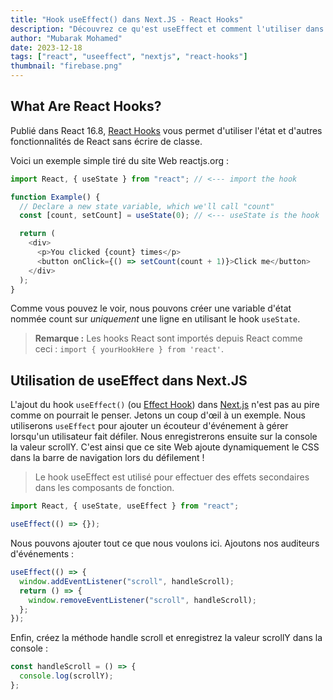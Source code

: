```yaml
---
title: "Hook useEffect() dans Next.JS - React Hooks"
description: "Découvrez ce qu'est useEffect et comment l'utiliser dans Next.JS."
author: "Mubarak Mohamed"
date: 2023-12-18
tags: ["react", "useeffect", "nextjs", "react-hooks"]
thumbnail: "firebase.png"
---
```


## What Are React Hooks?

Publié dans React 16.8, [React Hooks](https://reactjs.org/docs/hooks-intro.html) vous permet d'utiliser l'état et d'autres fonctionnalités de React sans écrire de classe.

Voici un exemple simple tiré du site Web reactjs.org :

```javascript
import React, { useState } from "react"; // <--- import the hook

function Example() {
  // Declare a new state variable, which we'll call "count"
  const [count, setCount] = useState(0); // <--- useState is the hook

  return (
    <div>
      <p>You clicked {count} times</p>
      <button onClick={() => setCount(count + 1)}>Click me</button>
    </div>
  );
}
```

Comme vous pouvez le voir, nous pouvons créer une variable d'état nommée count sur _uniquement_ une ligne en utilisant le hook `useState`.

> **Remarque :** Les hooks React sont importés depuis React comme ceci : `import { yourHookHere } from 'react'`.

## Utilisation de useEffect dans Next.JS

L'ajout du hook `useEffect()` (ou [Effect Hook](https://reactjs.org/docs/hooks-effect.html)) dans [Next.js](https://nextjs.org/) n'est pas au pire comme on pourrait le penser. Jetons un coup d'œil à un exemple. Nous utiliserons `useEffect` pour ajouter un écouteur d'événement
à gérer lorsqu'un utilisateur fait défiler. Nous enregistrerons ensuite sur la console la valeur scrollY. C'est ainsi que ce site Web ajoute dynamiquement
le CSS dans la barre de navigation lors du défilement !

> Le hook useEffect est utilisé pour effectuer des effets secondaires dans les composants de fonction.

<Step number="1" title="Import useEffect from react" />

```javascript
import React, { useState, useEffect } from "react";
```

<Step number="2" title="Call the method and add code" />

```javascript
useEffect(() => {});
```

Nous pouvons ajouter tout ce que nous voulons ici. Ajoutons nos auditeurs d'événements :

```javascript
useEffect(() => {
  window.addEventListener("scroll", handleScroll);
  return () => {
    window.removeEventListener("scroll", handleScroll);
  };
});
```

Enfin, créez la méthode handle scroll et enregistrez la valeur scrollY dans la console :

```javascript
const handleScroll = () => {
  console.log(scrollY);
};
```
